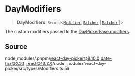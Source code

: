 # DayModifiers

<a id="undefined" name="undefined"></a>

> **DayModifiers**: `Record`\<[`Modifier`](/docs/api/main/type-aliases/Modifier.md), [`Matcher`](/docs/api/main/type-aliases/Matcher.md) \| [`Matcher`](/docs/api/main/type-aliases/Matcher.md)[]\>

The custom modifiers passed to the [DayPickerBase.modifiers](/docs/api/main/interfaces/DayPickerBase.md#modifiers).

## Source

node\_modules/.pnpm/react-day-picker@8.10.0\_date-fns@3.3.1\_react@18.2.0/node\_modules/react-day-picker/src/types/Modifiers.ts:56
